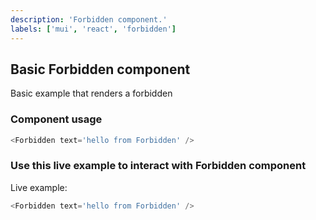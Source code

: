 ```yaml
---
description: 'Forbidden component.'
labels: ['mui', 'react', 'forbidden']
---
```



## Basic Forbidden component

Basic example that renders a forbidden

### Component usage

```js
<Forbidden text='hello from Forbidden' />
```

### Use this live example to interact with Forbidden component

Live example:

```js live
<Forbidden text='hello from Forbidden' />
```
